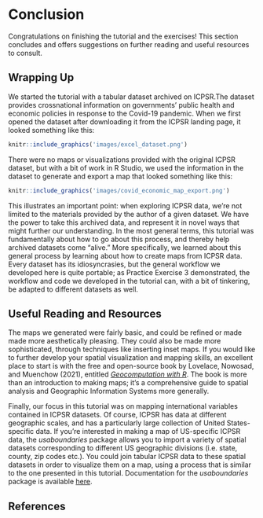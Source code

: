 # Conclusion

Congratulations on finishing the tutorial and the exercises! This section concludes and offers suggestions on further reading and useful resources to consult.

## Wrapping Up

We started the tutorial with a tabular dataset archived on ICPSR.The dataset provides crossnational information on governments' public health and economic policies in response to the Covid-19 pandemic. When we first opened the dataset after downloading it from the ICPSR landing page, it looked something like this:

```r
knitr::include_graphics('images/excel_dataset.png')
```

There were no maps or visualizations provided with the original ICPSR dataset, but with a bit of work in R Studio, we used the information in the dataset to generate and export a map that looked something like this: 

```r
knitr::include_graphics('images/covid_economic_map_export.png')
```

This illustrates an important point: when exploring ICPSR data, we're not limited to the materials provided by the author of a given dataset. We have the power to take this archived data, and represent it in novel ways that might further our understanding. In the most general terms, this tutorial was fundamentally about how to go about this process, and thereby help archived datasets come "alive." More specifically, we learned about this general process by learning about how to create maps from ICPSR data. Every dataset has its idiosyncrasies, but the general workflow we developed here is quite portable; as Practice Exercise 3 demonstrated, the workflow and code we developed in the tutorial can, with a bit of tinkering, be adapted to different datasets as well.

## Useful Reading and Resources

The maps we generated were fairly basic, and could be refined or made made more aesthetically pleasing. They could also be made more sophisticated, through techniques like inserting inset maps. If you would like to further develop your spatial visualization and mapping skills, an excellent place to start is with the free and open-source book by Lovelace, Nowosad, and Muenchow (2021), entitled [*Geocomputation with R*](https://geocompr.robinlovelace.net/index.html). The book is more than an introduction to making maps; it's a comprehensive guide to spatial analysis and Geographic Information Systems more generally. 

Finally, our focus in this tutorial was on mapping international variables contained in ICPSR datasets. Of course, ICPSR has data at different geographic scales, and has a particularly large collection of United States-specific data. If you're interested in making a map of US-specific ICPSR data, the *usaboundaries* package allows you to import a variety of spatial datasets corresponding to different US geographic divisions (i.e. state, county, zip codes etc.). You could join tabular ICPSR data to these spatial datasets in order to visualize them on a map, using a process that is similar to the one presented in this tutorial. Documentation for the *usaboundaries* package is available [here](https://cran.r-project.org/web/packages/USAboundaries/USAboundaries.pdf). 

## References








